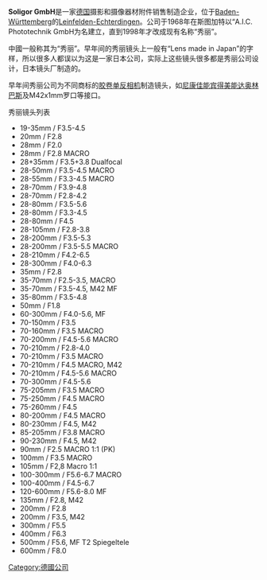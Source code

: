 '''Soligor GmbH'''是一家[[德国|德国]]摄影和摄像器材附件销售制造企业，位于[[Baden-Württemberg|Baden-Württemberg]]的[[Leinfelden-Echterdingen|Leinfelden-Echterdingen]]。公司于1968年在斯图加特以“A.I.C. Phototechnik GmbH为名建立，直到1998年才改成现有名称“秀丽”。

中國一般称其为“秀丽”。早年间的秀丽镜头上一般有“Lens made in Japan”的字样，所以很多人都误以为这是一家日本公司，实际上这些镜头很多都是秀丽公司设计，日本镜头厂制造的。

早年间秀丽公司为不同商标的[[胶卷|胶卷]][[单反相机|单反相机]]制造镜头，如[[尼康|尼康]][[佳能|佳能]][[宾得|宾得]][[美能达|美能达]][[奥林巴斯|奥林巴斯]]及M42x1mm罗口等接口。

秀丽镜头列表
*19-35mm / F3.5-4.5 
*20mm / F2.8 
*28mm / F2.0 
*28mm / F2.8 MACRO 
*28+35mm / F3.5+3.8 Dualfocal 
*28-50mm / F3.5-4.5 MACRO 
*28-55mm / F3.3-4.5 MACRO 
*28-70mm / F3.9-4.8 
*28-70mm / F2.8-4.2 
*28-80mm / F3.5-5.6 
*28-80mm / F3.3-4.5 
*28-80mm / F4.5 
*28-105mm / F2.8-3.8 
*28-200mm / F3.5-5.3 
*28-200mm / F3.5-5.5 MACRO 
*28-210mm / F4.2-6.5 
*28-300mm / F4.0-6.3 
*35mm / F2.8 
*35-70mm / F2.5-3.5, MACRO 
*35-70mm / F3.5-4.5, M42 MF 
*35-80mm / F3.5-4.8 
*50mm / F1.8 
*60-300mm / F4.0-5.6, MF 
*70-150mm / F3.5 
*70-160mm / F3.5 MACRO 
*70-200mm / F4.5-5.6 MACRO 
*70-210mm / F2.8-4.0 
*70-210mm / F3.5 MACRO 
*70-210mm / F4.5 MACRO, M42 
*70-210mm / F4.5-5.6 MACRO 
*70-300mm / F4.5-5.6 
*75-205mm / F3.5 MACRO 
*75-250mm / F4.5 MACRO 
*75-260mm / F4.5 
*80-200mm / F4.5 MACRO 
*80-230mm / F4.5, M42 
*85-205mm / F3.8 MACRO 
*90-230mm / F4.5, M42 
*90mm / F2.5 MACRO 1:1 (PK) 
*100mm / F3.5 MACRO 
*105mm / F2,8 Macro 1:1 
*100-300mm / F5.6-6.7 MACRO 
*100-400mm / F4.5-6.7 
*120-600mm / F5.6-8.0 MF 
*135mm / F2.8, M42 
*200mm / F2.8 
*200mm / F3.5, M42 
*300mm / F5.5 
*400mm / F6.3 
*500mm / F5.6, MF T2 Spiegeltele 
*600mm / F8.0

[[Category:德國公司|Category:德國公司]]